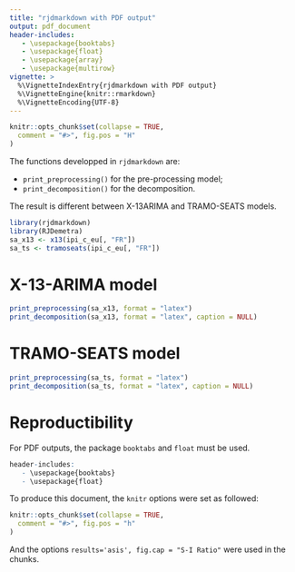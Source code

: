 ```yaml
---
title: "rjdmarkdown with PDF output"
output: pdf_document
header-includes:
   - \usepackage{booktabs}
   - \usepackage{float}
   - \usepackage{array}
   - \usepackage{multirow}
vignette: >
  %\VignetteIndexEntry{rjdmarkdown with PDF output}
  %\VignetteEngine{knitr::rmarkdown}
  %\VignetteEncoding{UTF-8}
---
```


```r
knitr::opts_chunk$set(collapse = TRUE,
  comment = "#>", fig.pos = "H"
)
```

The functions developped in `rjdmarkdown` are:

- `print_preprocessing()` for the pre-processing model;  
- `print_decomposition()` for the decomposition.

The result is different between X-13ARIMA and TRAMO-SEATS models.

```r
library(rjdmarkdown)
library(RJDemetra)
sa_x13 <- x13(ipi_c_eu[, "FR"])
sa_ts <- tramoseats(ipi_c_eu[, "FR"])
```

# X-13-ARIMA model

```r
print_preprocessing(sa_x13, format = "latex")
print_decomposition(sa_x13, format = "latex", caption = NULL)
```

# TRAMO-SEATS model

```r
print_preprocessing(sa_ts, format = "latex")
print_decomposition(sa_ts, format = "latex", caption = NULL)
```

# Reproductibility

For PDF outputs, the package `booktabs` and `float` must be used.

```r
header-includes:
   - \usepackage{booktabs}
   - \usepackage{float}
```

To produce this document, the `knitr` options were set as followed:

```r
knitr::opts_chunk$set(collapse = TRUE,
  comment = "#>", fig.pos = "h"
)
```

And the options `results='asis', fig.cap = "S-I Ratio"` were used in the chunks.